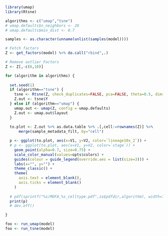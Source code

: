 
<!-- Non-linear dimensionality reduction from MOFA factors -->

```r
library(umap)
library(Rtsne)
```

```r
algorithms <- c("umap","tsne")
# umap.defaults$n_neighbors <- 20
# umap.defaults$min_dist <- 0.7

samples <- as.character(unname(unlist(samples(model))))
```

```r
# Fetch factors
Z <- get_factors(model) %>% do.call("rbind",.)

# Remove outlier Factors
Z <- Z[,-c(6,10)]

for (algorithm in algorithms) {
  
  set.seed(1)
  if (algorithm=="tsne") {
    tsne <- Rtsne(Z, check_duplicates=FALSE, pca=FALSE, theta=0.5, dims=2)
    Z.out <- tsne$Y
  } else if (algorithm=="umap") {
    umap.out <- umap(Z, config = umap.defaults)
    Z.out <- umap.out$layout
  }
  
  to.plot <- Z.out %>% as.data.table %>% .[,cell:=rownames(Z)] %>%
      merge(sample_metadata_filt, by="cell")

  p <- ggplot(to.plot, aes(x=V1, y=V2, color=`lineage10x_2`)) +
  # p <- ggplot(to.plot, aes(x=V1, y=V2, color=`stage`)) +
    geom_point(alpha=0.7, size=0.75) +
    scale_color_manual(values=opts$colors) +
    guides(colour = guide_legend(override.aes = list(size=3))) +
    labs(x="", y="") +
    theme_classic() +
    theme(
      axis.text = element_blank(),
      axis.ticks = element_blank()
    )
  
  # pdf(sprintf("%s/MOFA_%s_celltype.pdf",io$pdfdir,algorithm), width=7, height=5.5, useDingbats = F)
  print(p)
  # dev.off()

}
```


```r
foo <- run_umap(model)
foo <- run_tsne(model)
```

